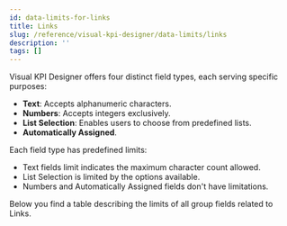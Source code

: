 ```yaml
---
id: data-limits-for-links
title: Links
slug: /reference/visual-kpi-designer/data-limits/links
description: ''
tags: []
---
```



Visual KPI Designer offers four distinct field types, each serving specific purposes:

- **Text**: Accepts alphanumeric characters.
- **Numbers**: Accepts integers exclusively.
- **List Selection**: Enables users to choose from predefined lists.
- **Automatically Assigned**.

Each field type has predefined limits:

- Text fields limit indicates the maximum character count allowed.
- List Selection is limited by the options available.
- Numbers and Automatically Assigned fields don't have limitations.

Below you find a table describing the limits of all group fields related to Links.

<JsonToTable jsonData={table} />